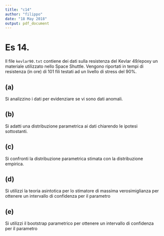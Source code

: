 ```yaml
---
title: "c14"
author: "filippo"
date: "18 May 2018"
output: pdf_document
---
```


# Es 14.
Il file ```kevlar90.txt``` contiene dei dati sulla resistenza del Kevlar 49/epoxy un materiale utilizzato nello Space Shuttle. 
Vengono riportati in tempi di resistenza (in ore) di 101 fili testati ad un livello di stress del 90%.

## (a)
Si analizzino i dati per evidenziare se vi sono dati anomali.

## (b)
Si adatti una distribuzione parametrica ai dati chiarendo le ipotesi sottostanti.

## (c)
Si confronti la distribuzione parametrica stimata con la distribuzione empirica.

## (d)
Si utilizzi la teoria asintotica per lo stimatore di massima verosimiglianza per ottenere un intervallo di confidenza per il parametro

## (e)
Si utilizzi il bootstrap parametrico per ottenere un intervallo di confidenza per il parametro